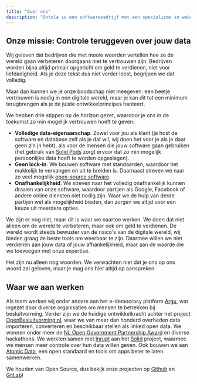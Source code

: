 ```yaml
---
title: "Over ons"
description: "Ontola is een softwarebedrijf met een specialisme in webapplicaties, SAAS diensten en linked data. Wij houden van vernieuwende ideeën, open data en open technologie."
---
```


## Onze missie: Controle teruggeven over jouw data

Wij geloven dat bedrijven die met mooie woorden vertellen hoe ze de wereld gaan verbeteren doorgaans niet te vertrouwen zijn.
Bedrijven worden bijna altijd primair opgericht om geld te verdienen, niet voor liefdadigheid.
Als je deze tekst dus niet verder leest, begrijpen we dat volledig.

Maar dan kunnen we je onze boodschap niet meegeven:
een beetje vertrouwen is nodig in een digitale wereld, maar je kan dit tot een minimum terugbrengen als je de juiste ontwikkelprincipes hanteert.

We hebben drie stippen op de horizon gezet, waardoor je ons in de toekomst zo min mogelijk vertrouwen hoeft te geven:

- **Volledige data-eigenaarschap**. Zowel voor jou als klant (je host de software en database zelf als je dat wil, wij doen het voor je als je daar geen zin jn hebt), als voor de mensen die jouw software gaan gebruiken (het gebruik van [Solid Pods](/solid) zorgt ervoor dat zo min mogelijk persoonlijke data hoeft te worden opgeslagen).
- **Geen lock-in**. We bouwen software met standaarden, waardoor het makkelijk te vervangen en uit te breiden is. Daarnaast streven we naar zo veel mogelijk [open-source software](http://github.com/ontola/).
- **Onafhankelijkheid**. We streven naar het volledig onafhankelijk kunnen draaien van onze software, waardoor partijen als Google, Facebook of andere online diensten niet nodig zijn. Waar we de hulp van derde partijen wel als mogelijkheid bieden, dan zorgen we altijd voor een keuze uit meerdere opties.

We zijn er nog niet, maar dit is waar we naartoe werken.
We doen dat niet alleen om de wereld te verbeteren, maar ook om geld te verdienen.
De wereld wordt steeds bewuster van de risico's van de digitale wereld, wij bieden graag de beste tools om weerbaar te zijn.
Daarmee willen we niet verdienen aan jouw data of jouw afhankelijkheid, maar aan de waarde die we toevoegen met onze expertise.

Het zijn nu alleen nog woorden.
We verwachten niet dat je ons op ons woord zal geloven, maar je mag ons hier altijd op aanspreken.

## Waar we aan werken

Als team werken wij onder andere aan het e-democracy platform [Argu](https://argu.co), wat ingezet door diverse organisaties om mensen te betrekken bij besluitvorming.
Verder zijn we de huidige ontwikkelkracht achter het project [OpenBesluitvorming.nl](https://openbesluitvorming.nl), waar we van meer dan honderd overheden data importeren, converteren en beschikbaar stellen als linked open data.
We wonnen onder meer de [NL Open Government Partnership Award](https://www.open-overheid.nl/open-overheid/argu-winnaar-nederlandse-inzending-ogp-awards/) en diverse hackathons.
We werkten samen met [Inrupt](http://inrupt.com/) aan het [Solid](/solid) project, waarmee we mensen meer controle over hun data willen geven.
Ook bouwen we aan [Atomic Data](https://atomicdata.dev), een open standaard en tools om apps beter te laten samenwerken.

<FeatureBlock title="Open Source" image="photos/thom-laptop.jpg">
<span>We houden van Open Source, dus bekijk onze projecten op <a href="https://github.com/ontola/">Github</a> en <a href="https://gitlab.com/ontola/">GitLab</a>!</span>
</FeatureBlock>
